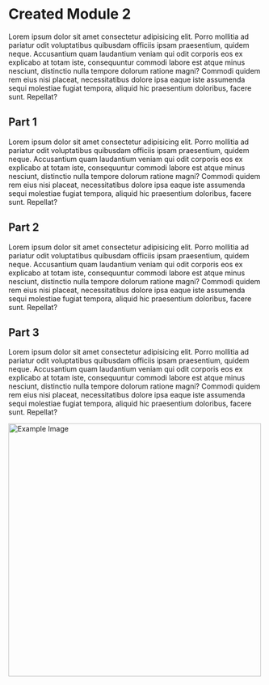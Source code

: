 # Created Module 2

Lorem ipsum dolor sit amet consectetur adipisicing elit. Porro mollitia ad pariatur odit voluptatibus quibusdam officiis ipsam praesentium, quidem neque. Accusantium quam laudantium veniam qui odit corporis eos ex explicabo at totam iste, consequuntur commodi labore est atque minus nesciunt, distinctio nulla tempore dolorum ratione magni? Commodi quidem rem eius nisi placeat, necessitatibus dolore ipsa eaque iste assumenda sequi molestiae fugiat tempora, aliquid hic praesentium doloribus, facere sunt. Repellat?

## Part 1

Lorem ipsum dolor sit amet consectetur adipisicing elit. Porro mollitia ad pariatur odit voluptatibus quibusdam officiis ipsam praesentium, quidem neque. Accusantium quam laudantium veniam qui odit corporis eos ex explicabo at totam iste, consequuntur commodi labore est atque minus nesciunt, distinctio nulla tempore dolorum ratione magni? Commodi quidem rem eius nisi placeat, necessitatibus dolore ipsa eaque iste assumenda sequi molestiae fugiat tempora, aliquid hic praesentium doloribus, facere sunt. Repellat?

## Part 2

Lorem ipsum dolor sit amet consectetur adipisicing elit. Porro mollitia ad pariatur odit voluptatibus quibusdam officiis ipsam praesentium, quidem neque. Accusantium quam laudantium veniam qui odit corporis eos ex explicabo at totam iste, consequuntur commodi labore est atque minus nesciunt, distinctio nulla tempore dolorum ratione magni? Commodi quidem rem eius nisi placeat, necessitatibus dolore ipsa eaque iste assumenda sequi molestiae fugiat tempora, aliquid hic praesentium doloribus, facere sunt. Repellat?

## Part 3

Lorem ipsum dolor sit amet consectetur adipisicing elit. Porro mollitia ad pariatur odit voluptatibus quibusdam officiis ipsam praesentium, quidem neque. Accusantium quam laudantium veniam qui odit corporis eos ex explicabo at totam iste, consequuntur commodi labore est atque minus nesciunt, distinctio nulla tempore dolorum ratione magni? Commodi quidem rem eius nisi placeat, necessitatibus dolore ipsa eaque iste assumenda sequi molestiae fugiat tempora, aliquid hic praesentium doloribus, facere sunt. Repellat?
<div style={{ textAlign: "center" }}>
<img src="https://images.pexels.com/photos/270366/pexels-photo-270366.jpeg?auto=compress&cs=tinysrgb&w=1260&h=750&dpr=2" alt="Example Image" width="500" />
</div>

